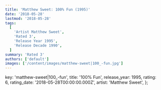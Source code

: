 ```yaml
---
title: 'Matthew Sweet: 100% Fun (1995)'
date: '2018-05-28'
lastmod: '2018-05-28'
tags:
  [
    'Artist Matthew Sweet',
    'Rated 3',
    'Release Year 1995',
    'Release Decade 1990',
  ]
summary: 'Rated 3'
authors: ['default']
images: ['/content/images/matthew-sweet|100_-fun.jpg']
---
```


  key: 'matthew-sweet|100_-fun',
  title: '100% Fun',
  release_year: 1995,
  rating: 6,
  rating_date: '2018-05-28T00:00:00.000Z',
  artist: 'Matthew Sweet',
};

<MusicRating data={data} />
